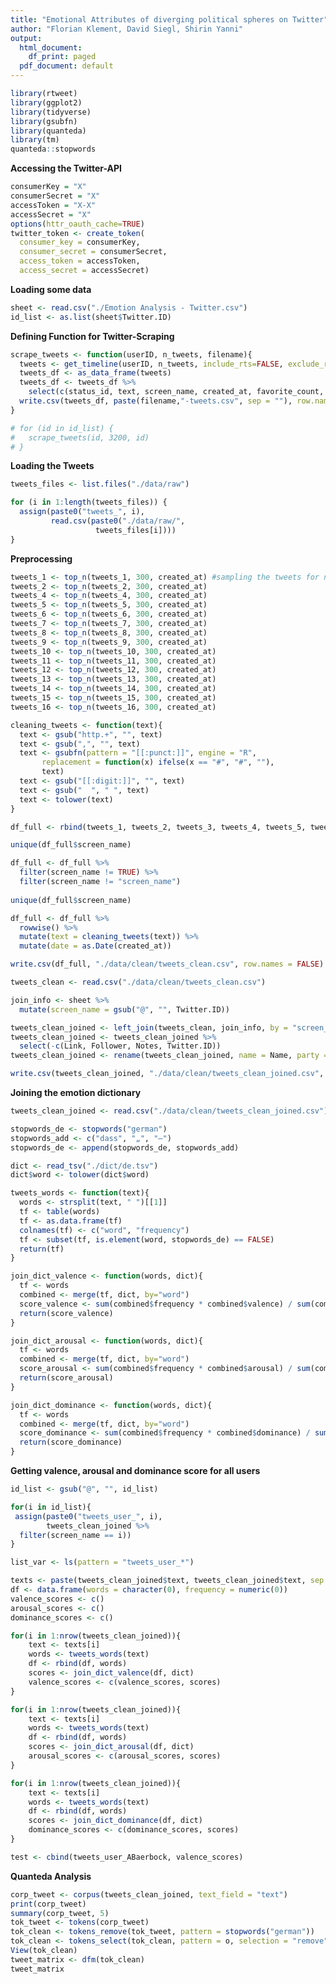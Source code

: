 ```yaml
---
title: "Emotional Attributes of diverging political spheres on Twitter"
author: "Florian Klement, David Siegl, Shirin Yanni"
output:
  html_document:
    df_print: paged
  pdf_document: default
---
```



```r
library(rtweet)
library(ggplot2)
library(tidyverse)
library(gsubfn)
library(quanteda)
library(tm)
quanteda::stopwords
```

<b>Accessing the Twitter-API</b>
```r
consumerKey = "X"
consumerSecret = "X"
accessToken = "X-X"
accessSecret = "X"
options(httr_oauth_cache=TRUE)
twitter_token <- create_token(
  consumer_key = consumerKey,
  consumer_secret = consumerSecret,
  access_token = accessToken,
  access_secret = accessSecret)
```


<b>Loading some data</b>
```r
sheet <- read.csv("./Emotion Analysis - Twitter.csv")
id_list <- as.list(sheet$Twitter.ID)
```


<b>Defining Function for Twitter-Scraping</b>
```r
scrape_tweets <- function(userID, n_tweets, filename){
  tweets <- get_timeline(userID, n_tweets, include_rts=FALSE, exclude_replies=TRUE)
  tweets_df <- as_data_frame(tweets)
  tweets_df <- tweets_df %>%
    select(c(status_id, text, screen_name, created_at, favorite_count, retweet_count))
  write.csv(tweets_df, paste(filename,"-tweets.csv", sep = ""), row.names = FALSE)
}

# for (id in id_list) {
#   scrape_tweets(id, 3200, id)
# }
```


<b>Loading the Tweets</b>
```r
tweets_files <- list.files("./data/raw")

for (i in 1:length(tweets_files)) {                              
  assign(paste0("tweets_", i),                                   
         read.csv(paste0("./data/raw/",
                   tweets_files[i])))
}
```


<b>Preprocessing</b>
```r
tweets_1 <- top_n(tweets_1, 300, created_at) #sampling the tweets for n=300
tweets_2 <- top_n(tweets_2, 300, created_at)
tweets_4 <- top_n(tweets_4, 300, created_at)
tweets_5 <- top_n(tweets_5, 300, created_at)
tweets_6 <- top_n(tweets_6, 300, created_at)
tweets_7 <- top_n(tweets_7, 300, created_at)
tweets_8 <- top_n(tweets_8, 300, created_at)
tweets_9 <- top_n(tweets_9, 300, created_at)
tweets_10 <- top_n(tweets_10, 300, created_at)
tweets_11 <- top_n(tweets_11, 300, created_at)
tweets_12 <- top_n(tweets_12, 300, created_at)
tweets_13 <- top_n(tweets_13, 300, created_at)
tweets_14 <- top_n(tweets_14, 300, created_at)
tweets_15 <- top_n(tweets_15, 300, created_at)
tweets_16 <- top_n(tweets_16, 300, created_at)
```


```r
cleaning_tweets <- function(text){
  text <- gsub("http.+", "", text)
  text <- gsub(",", "", text)
  text <- gsubfn(pattern = "[[:punct:]]", engine = "R",
       replacement = function(x) ifelse(x == "#", "#", ""), 
       text)
  text <- gsub("[[:digit:]]", "", text)
  text <- gsub("  ", " ", text)
  text <- tolower(text)
}
```


```r
df_full <- rbind(tweets_1, tweets_2, tweets_3, tweets_4, tweets_5, tweets_6, tweets_7, tweets_8, tweets_9, tweets_10, tweets_11, tweets_12, tweets_13, tweets_14, tweets_15, tweets_16, by = (c("status_id", "text", "screen_name", "created_at", "favorite_count", "retweet_count")), all = TRUE)

unique(df_full$screen_name)

df_full <- df_full %>%
  filter(screen_name != TRUE) %>%
  filter(screen_name != "screen_name")
 
unique(df_full$screen_name)

df_full <- df_full %>%
  rowwise() %>%
  mutate(text = cleaning_tweets(text)) %>%
  mutate(date = as.Date(created_at))

write.csv(df_full, "./data/clean/tweets_clean.csv", row.names = FALSE)
```


```r
tweets_clean <- read.csv("./data/clean/tweets_clean.csv")

join_info <- sheet %>%
  mutate(screen_name = gsub("@", "", Twitter.ID))

tweets_clean_joined <- left_join(tweets_clean, join_info, by = "screen_name")
tweets_clean_joined <- tweets_clean_joined %>%
  select(-c(Link, Follower, Notes, Twitter.ID))
tweets_clean_joined <- rename(tweets_clean_joined, name = Name, party = Party, country = Country, left_right = left.right)

write.csv(tweets_clean_joined, "./data/clean/tweets_clean_joined.csv", row.names = FALSE)
```


<b>Joining the emotion dictionary</b>
```r
tweets_clean_joined <- read.csv("./data/clean/tweets_clean_joined.csv")

stopwords_de <- stopwords("german")
stopwords_add <- c("dass", "„", "–")
stopwords_de <- append(stopwords_de, stopwords_add)

dict <- read_tsv("./dict/de.tsv")
dict$word <- tolower(dict$word)
```


```r
tweets_words <- function(text){
  words <- strsplit(text, " ")[[1]]
  tf <- table(words)           
  tf <- as.data.frame(tf)
  colnames(tf) <- c("word", "frequency")
  tf <- subset(tf, is.element(word, stopwords_de) == FALSE)
  return(tf)
}

join_dict_valence <- function(words, dict){
  tf <- words
  combined <- merge(tf, dict, by="word")
  score_valence <- sum(combined$frequency * combined$valence) / sum(combined$frequency)
  return(score_valence)
}

join_dict_arousal <- function(words, dict){
  tf <- words
  combined <- merge(tf, dict, by="word")
  score_arousal <- sum(combined$frequency * combined$arousal) / sum(combined$frequency)
  return(score_arousal)
}

join_dict_dominance <- function(words, dict){
  tf <- words
  combined <- merge(tf, dict, by="word")
  score_dominance <- sum(combined$frequency * combined$dominance) / sum(combined$frequency)
  return(score_dominance)
}
```


<b>Getting valence, arousal and dominance score for all users</b>
```r
id_list <- gsub("@", "", id_list)

for(i in id_list){
 assign(paste0("tweets_user_", i),
        tweets_clean_joined %>%
  filter(screen_name == i))
}

list_var <- ls(pattern = "tweets_user_*")
```


```r
texts <- paste(tweets_clean_joined$text, tweets_clean_joined$text, sep = " ")
df <- data.frame(words = character(0), frequency = numeric(0))
valence_scores <- c()
arousal_scores <- c()
dominance_scores <- c()

for(i in 1:nrow(tweets_clean_joined)){
    text <- texts[i]
    words <- tweets_words(text)
    df <- rbind(df, words)
    scores <- join_dict_valence(df, dict)
    valence_scores <- c(valence_scores, scores)
}
```


```r
for(i in 1:nrow(tweets_clean_joined)){
    text <- texts[i]
    words <- tweets_words(text)
    df <- rbind(df, words)
    scores <- join_dict_arousal(df, dict)
    arousal_scores <- c(arousal_scores, scores)
}
```


```r
for(i in 1:nrow(tweets_clean_joined)){
    text <- texts[i]
    words <- tweets_words(text)
    df <- rbind(df, words)
    scores <- join_dict_dominance(df, dict)
    dominance_scores <- c(dominance_scores, scores)
}
```


```r
test <- cbind(tweets_user_ABaerbock, valence_scores)
```


<b>Quanteda Analysis</b>
```r
corp_tweet <- corpus(tweets_clean_joined, text_field = "text")
print(corp_tweet)
summary(corp_tweet, 5)
tok_tweet <- tokens(corp_tweet)
tok_clean <- tokens_remove(tok_tweet, pattern = stopwords("german"))
tok_clean <- tokens_select(tok_clean, pattern = o, selection = "remove")
View(tok_clean)
tweet_matrix <- dfm(tok_clean)
tweet_matrix
```